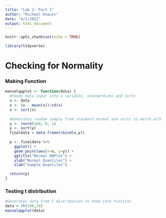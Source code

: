 ```yaml
---
title: "Lab 1: Part 1"
author: "Michael Knauss"
date: "4/2/2022"
output: html_document
---
```


```r
knitr::opts_chunk$set(echo = TRUE)
```

```r
library(tidyverse)
```

# Checking for Normality

### Making Function
```r
manualqqplot <- function(data) {
  #Feeds data input into x variable, standardizes and sorts
  x <- data
  x <- (x - mean(x))/sd(x)
  x <- sort(x)
  
  #Generates random sample from standard normal and sorts to match with input, and plots
  y <- rnorm(100, 0, 1)
  y <- sort(y)
  finaldata = data.frame(cbind(x,y))
 
  p <- finaldata %>%
    ggplot() + 
    geom_point(aes(x=x, y=y)) +
    ggtitle("Normal QQPlot") + 
    ylab("Normal Quantiles") + 
    xlab("Sample Quantiles")

  return(p)
}
```

### Testing t distribution
```r
#Generates data from t distribution to feed into function
data = rt(100,10)
manualqqplot(data)
```